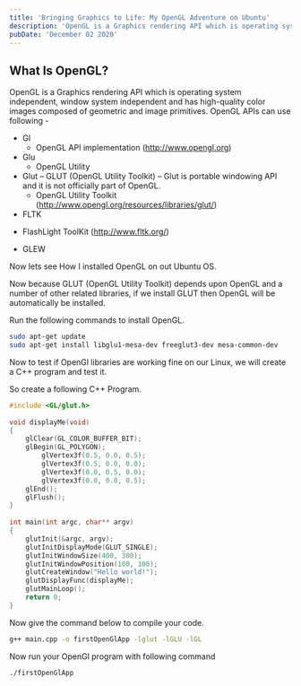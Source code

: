 ```yaml
---
title: 'Bringing Graphics to Life: My OpenGL Adventure on Ubuntu'
description: 'OpenGL is a Graphics rendering API which is operating system independent, window system independent and has high-quality color images composed of geometric and image primitives.'
pubDate: 'December 02 2020'
---
```


## What Is OpenGL?
OpenGL is a Graphics rendering API which is operating system independent, window system independent and has high-quality color images composed of geometric and image primitives.
OpenGL APIs can use following -

+ Gl
  - OpenGL API implementation (http://www.opengl.org)
+ Glu
  - OpenGL Utility
+ Glut – GLUT (OpenGL Utility Toolkit) – Glut is portable windowing API and it is not officially part of OpenGL.
  - OpenGL Utility Toolkit (http://www.opengl.org/resources/libraries/glut/)
+ FLTK
 - FlashLight ToolKit (http://www.fltk.org/)
+ GLEW


Now lets see How I installed OpenGL on out Ubuntu OS.

Now because GLUT (OpenGL Utility Toolkit) depends upon OpenGL and a number of other related libraries, if we install GLUT then OpenGL will be automatically be installed.

Run the following commands to install OpenGL.

```bash
sudo apt-get update
sudo apt-get install libglu1-mesa-dev freeglut3-dev mesa-common-dev
```
Now to test if OpenGl libraries are working fine on our Linux, we will create a C++ program and test it.

So create a following C++ Program.

```cpp
#include <GL/glut.h>
 
void displayMe(void)
{
    glClear(GL_COLOR_BUFFER_BIT);
    glBegin(GL_POLYGON);
        glVertex3f(0.5, 0.0, 0.5);
        glVertex3f(0.5, 0.0, 0.0);
        glVertex3f(0.0, 0.5, 0.0);
        glVertex3f(0.0, 0.0, 0.5);
    glEnd();
    glFlush();
}
 
int main(int argc, char** argv)
{
    glutInit(&argc, argv);
    glutInitDisplayMode(GLUT_SINGLE);
    glutInitWindowSize(400, 300);
    glutInitWindowPosition(100, 100);
    glutCreateWindow("Hello world!");
    glutDisplayFunc(displayMe);
    glutMainLoop();
    return 0;
}
```
Now give the command below to compile your code.

```bash
g++ main.cpp -o firstOpenGlApp -lglut -lGLU -lGL
```
Now run your OpenGl program with following command

```bash
./firstOpenGlApp
```